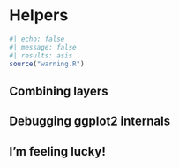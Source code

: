 # Helpers {#sec-helpers}

```r
#| echo: false
#| message: false
#| results: asis
source("warning.R")
```

## Combining layers

## Debugging ggplot2 internals

## I'm feeling lucky!
